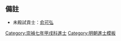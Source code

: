 {{Navbox
|name = 崇禎七年甲戌科殿試金榜
|title = 崇禎七年（[[1634年]]）甲戌科殿試金榜
|titlestyle = background-color:#FFD700;
|image =
|style = width:100%;text-align:center; 
|groupstyle = text-align:center; background-color:#FFD700;
|liststyle = text-align:center;
|state = {{{state<includeonly>|collapsed</includeonly>}}}
|group1 = 第一甲<br>賜進士及第<br>共3名
|list1 = '''[[劉理順]]''' - '''[[吳國華 (崇禎進士)|吳國華]]''' - '''[[楊昌祚]]'''

|group2 = 第二甲<br>賜進士出身<br>共57名
|list2 = [[李焻|李　焻]] - [[顏茂猷]] - [[陳組綬]] - [[李青 (崇禎進士)|李　青]] - [[周之茂]] - [[周之璵]] - [[許文岐]] - [[王承曾]] - [[劉自竑]] - [[張璀|張　璀]]<br>[[黄世清|黃祖年]] - [[劉夢謙]] - [[黎慶永]] - [[陳黃裳]] - [[李含乙]] - [[姚應翀]] - [[李豫 (崇禎進士)|李　豫]] - [[林夢官]] - [[莊士英]] - [[嚴栻|嚴　栻]]<br>[[易震吉]] - [[趙煇|趙　煇]] - [[徐葆初]] - [[周仲璉]] - [[惠戶實]] - [[孫謀 (崇禎進士)|孫　謀]] - [[朱廷煥]] - [[屈動|屈　動]] - [[葉士瑛]] - [[王世鈁]]<br>[[朱永佑]] - [[張懋熺]] - [[錢良翰]] - [[陳素|陳　素]] - [[劉大鞏]] - [[張允掄]] - [[韓文鉉]] - [[程峋|程　峋]] - [[項聲國]] - [[趙開心]]<br>[[沈在宥]] - [[杜時髦]] - [[段復興]] - [[蘇瓊 (崇禎進士)|蘇　瓊]] - [[朱大紱|朱大{{僻字|𥿈|左糹右叐}}]] - [[曾應遴]] - [[戴英|戴　英]] - [[吳震交]] - [[汪希甲]] - [[王永積]]<br>[[戴明說]] - [[林佳鼎]] -[[歐陽主生]]- [[葛遇朝]] - [[黎志陞]] - [[馮之圖]] - [[王所諮]]<span style="color: #F7F7F7;">  - －－－ - －－－ - －－－</span>

|group3 = 第三甲<br>賜同進士出身<br>共242名
|list3 = [[田闢|田　闢]] - [[陰潤|陰　潤]] - [[吳昌時]] - [[范士髦]] - [[陳慧業]] - [[錢瀛選]] - [[鄭崑貞]] - [[王敷極]] - [[彭琯|彭　琯]] - [[夏雨金]]<br>[[荆本澈]] - [[雷起劍]] - [[趙秉樞]] - [[孫襄 (崇禎進士)|孫　襄]] - [[萬文英]] - [[田正春]] - [[康萬民]] - [[葛維垣]] - [[袁彭年]] - [[李恪 (崇禎進士)|李　恪]]<br>[[衞楨固]] - [[龔震英]] - [[陳士梅]] - [[周大啟]] - [[祝啟庸]] - [[吳璟|吳文瀛]] - [[金汝礪 (崇禎進士)|金汝礪]] - [[余日新]] - [[李士焜]] - [[黃家瑞]]<br>[[鄧藩錫]] - [[王應元 (猗氏)|王應元]] - [[毛鳳彩]] - [[劉弘緒]] - [[徐灝 (明朝)|徐　灝]] - [[王應元 (通州)|王應元]] - [[傅汝為|傅汝爲]] - [[牟賢|牟　賢]] - [[韓承宣]] - [[許直|許　直]]<br>[[游正中]] - [[方允昌]] - [[余尙春]] - [[陳藎 (崇禎甲戌進士)|陳　藎]] - [[汪宗友]] - [[馮士仁]] - [[徐孟邃]] - [[陸運昌]] - [[王珵|王　珵]] - [[南有臺]]<br>[[陶廷燁]] - [[章日炌]] - [[葉培恕]] - [[彭永圖]] - [[蕭譜元]] - [[陳昌言 (崇禎進士)|陳昌言]] - [[劉文翰]] - [[馬剛中]] - [[張晉徵]] - [[謝鼎新 (明朝)|謝鼎新]]<br>[[甯予慶]] - [[張質|張　質]] - [[萬世顯]] - [[趙明遠]] - [[陳文顯 (明朝)|陳文顯]] - [[羅炌|羅　炌]] - [[汪元兆]] - [[陳豐頊]] - [[吳鍾巒]] - [[何復|何　復]]<br>[[金毓峒]] - [[徐殿臣]] - [[耿始然]] - [[李瑞和]] - [[劉成治]] - [[張星 (永城)|張　星]] - [[陳子達]] - [[劉星耀]] - [[李陳玉]] - [[楊天精]]<br>[[朱芾煌 (明朝)|朱芾煌]] - [[劉運隆]] - [[傅巖 (明朝)|傅　巖]] - [[王廷諫 (崇禎進士)|王廷諫]] - [[朱國翰]] - [[李振聲_(明朝)|李振聲]] - [[孫必達 (明朝)|孫必達]] - [[翁元益]] - [[左懋泰]] - [[張文煇]]<br>[[詹時雨]] - [[向北|向　北]] - [[金玉鉉]] - [[文德翼]] - [[李長倩]] - [[陳志忠 (崇禎進士)|陳志忠]] - [[張文烶]] - [[龚鼎孳|龔鼎孳]] - [[胡之彬]] - [[楊爾銘|陳爾銘]]<br>[[鄭翼雲]] - [[成友謙]] - [[金章 (明朝)|金　章]] - [[楊枝起]] - [[黃配玄]] - [[叚文炳]] - [[楊振甲]] - [[宛三奇]] - [[宋翼明]] - [[王士英]]<br>[[陳瑾 (崇禎進士)|陳　瑾]] - [[賀登選]] - [[王鼎鉉]] - [[衛周胤|衞周胤]] - [[許頴|許　頴]] - [[任中麟]] - [[萬任|萬　任]] - [[陶嘉祉]] - [[吳國斗]] - [[吳應台]]<br>[[趙國鼎]] - [[鄭同玄]] - [[宋屺|宋　屺]] - [[王孫蕙]] - [[王明德 (明朝)|王明德]] - [[魯鑑 (崇禎進士)|魯　鑑]] - [[劉維仁]] - [[趙堪|趙　堪]] - [[唐士嶸]] - [[凌世韶]]<br>[[胡璇|胡　璇]] - [[朱國昌]] - [[李化熙]] - [[李芳華 (崇禎進士)|李芳華]] - [[李允佐]] - [[李原立]] - [[黃文經]] - [[曾亨應]] - [[關捷先]] - [[馬嘉植]]<br>[[張琦 (崇禎進士)|張　琦]] - [[張首標]] - [[李悅心]] - [[宋祖乙]] - [[田瑞龍]] - [[劉之勃]]<!---碑作之勃---> - [[白慧元]] - [[任元極]] - [[朱統銍]] - [[陶文彥]]<br>[[扶綱|扶　綱]] - [[楊仁愿|楊仁-{愿}-]] - [[俞志虞]] - [[張正聲]] - [[方廷淐]] - [[張若獬]] - [[劉世俊]] - [[唐順徵]] - [[連元|連　元]] - [[李鉉|李　鉉]]<br>[[崔育楩]] - [[裴希度]] - [[侯佐|侯　佐]] - [[梁都汴]] - [[闕士琦]] - [[光時亨]] - [[韓獻策]] - [[李其茂]] - [[張星煒]] - [[殷宜中]]<br>[[張才善]] - [[沈煃晃]] - [[鍾鼎臣]] - [[楊玄錫]] - [[沈元龍]] - [[葛凝秀]] - [[譚景行]] - [[曲和聲]] - [[閻禧|閻　禧]] - [[郭萬象]]<br>[[王化澄]] - [[吳洪昌]] - [[高允茲]] - [[邢國璽]] - [[李盛枝]] - [[王門弼]] - [[黃士藻]] - [[朱奉𮡶]] - [[宋祖法]] - [[劉禎慶]]<br>[[李景貞]] - [[向玉軒]] - [[李發元]] - [[郭啓科]] - [[蔡國光]] - [[汪國策]] - [[朱光熙]] - [[陳燕翼]] - [[張幼安]] - [[羅萬傑]]<br>[[彭元祚]] - [[萬民表]] - [[王大憲]] - [[蔣拱宸]] - [[劉逵 (明朝)|劉　逵]] - [[李植 (崇禎進士)|李　植]] - [[林冲霄]] - [[張希奎]] - [[劉沂春]] - [[姚咨俊]]<br>[[秦如容]] - [[陸燦 (崇禎進士)|陸　燦]] - [[任天成]] - [[賈鶴年 (崇禎進士)|賈鶴年]] - [[馮貞吉]] - [[路邁|路　邁]] - [[陳我德]] - [[張弘弼]] - [[李皐 (崇禎進士)|李　皐]] - [[沈肩元]]<br>[[韓啓泰]] - [[劉鳴謙]] - [[黃景明]] - [[沈加顯]] - [[漆園|漆　園]] - [[陸清源]] - [[陳函煇]] - [[鄭封|鄭　封]] - [[劉侗 (散文家)|劉　侗]] - [[俞墨華]]<br>[[陳際泰]] - [[張懋忠]] - [[傅雲龍 (明朝)|傅雲龍]] - [[張鑛 (崇禎進士)|張　鑛]] - [[吳本泰]] - [[張法 (明朝)|張　法]] - [[張垣 (崇禎進士)|張　垣]] - [[梁明 (崇禎進士)|梁　明]] - [[喻以恕]] - [[陳龍正]]<br>[[張如蕙]] - [[李可棟]]<span style="color: #FFFFFF;">  - －－－ - －－－ - －－－ - －－－ - －－－ - －－－ - －－－ - －－－</span>

|belowstyle = text-align: center; background-color:#FFD700;
|below='''前一科：[[Template:崇禎四年辛未科殿試金榜|崇禎四年辛未科]]　'''·'''　後一科：[[Template:崇禎十年丁丑科殿試金榜|崇禎十年丁丑科]]'''<br>'''同科進士：[[Template:崇禎七年甲戌科武殿試金榜|崇禎七年甲戌武科]]　'''·'''　同科副榜：[[Template:崇禎七年甲戌科會試副榜|崇禎七年甲戌科]]'''
}}[[Category:崇禎七年甲戌科進士]]<noinclude>

==備註==
*未殿試貢士：[[俞可弘]]

[[Category:崇禎七年甲戌科進士| ]]
[[Category:明朝進士模板]]
</noinclude>